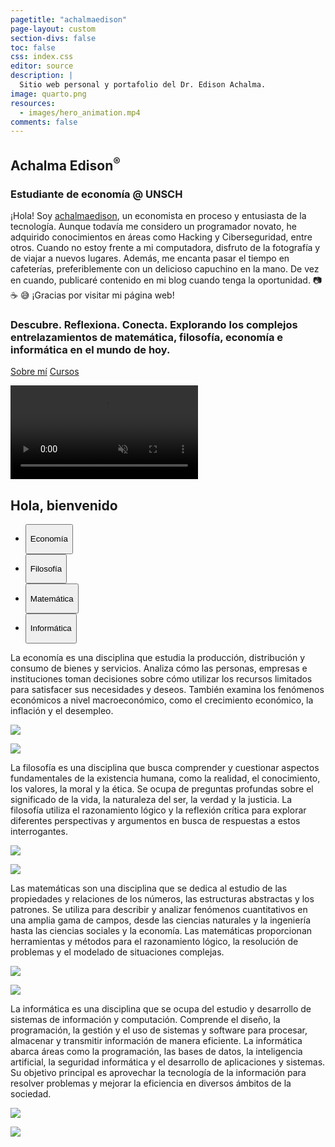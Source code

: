 ```yaml
---
pagetitle: "achalmaedison"
page-layout: custom
section-divs: false
toc: false
css: index.css
editor: source
description: | 
  Sitio web personal y portafolio del Dr. Edison Achalma.
image: quarto.png
resources: 
  - images/hero_animation.mp4
comments: false
---
```


::: hero-banner
::: content-block
::: hero-text
# Achalma Edison^[®]{.trademark}^ {.mt-1}

### Estudiante de economía \@ UNSCH

¡Hola! Soy [achalmaedison](https://achalmaedison.netlify.app/), un economista en proceso y entusiasta de la tecnología. Aunque todavía me considero un programador novato, he adquirido conocimientos en áreas como Hacking y Ciberseguridad, entre otros. Cuando no estoy frente a mi computadora, disfruto de la fotografía y de viajar a nuevos lugares. Además, me encanta pasar el tiempo en cafeterías, preferiblemente con un delicioso capuchino en la mano. De vez en cuando, publicaré contenido en mi blog cuando tenga la oportunidad. 📷 ☕ ️😅 ¡Gracias por visitar mi página web!

### Descubre. Reflexiona. Conecta. Explorando los complejos entrelazamientos de matemática, filosofía, economía e informática en el mundo de hoy.

::: hero-buttons
[Sobre mí](docs/get-started/){.btn-action-primary .btn-action .btn .btn-success .btn-lg role="button"} [Cursos](docs/guide/){#btn-guide .btn-action .btn .btn-info .btn-lg role="button"}
:::
:::

::: hero-animation
<video autoplay muted playsinline loop>

<source src="images/hero_animation.mp4" type="video/mp4"/>

</video>
:::
:::
:::

::: {.hello-quarto .alt-background}
::: content-block
::: hello-quarto-banner
# Hola, bienvenido

<ul class="nav nav-pills" id="hello-quarto-tab" role="tablist">

<li class="nav-item" role="presentation">

<button class="nav-link active" id="economia-tab" data-bs-toggle="tab" data-bs-target="#economia" type="button" role="tab" aria-controls="economia" aria-selected="true">

Economía

</button>

</li>

<li class="nav-item" role="presentation">

<button class="nav-link" id="filosofia-tab" data-bs-toggle="tab" data-bs-target="#filosofia" type="button" role="tab" aria-controls="filosofia" aria-selected="false">

Filosofía

</button>

</li>

<li class="nav-item" role="presentation">

<button class="nav-link" id="matematica-tab" data-bs-toggle="tab" data-bs-target="#matematica" type="button" role="tab" aria-controls="matematica" aria-selected="false">

Matemática

</button>

</li>

<li class="nav-item" role="presentation">

<button class="nav-link" id="informatica-tab" data-bs-toggle="tab" data-bs-target="#informatica" type="button" role="tab" aria-controls="informatica" aria-selected="false">

Informática

</button>

</li>

</ul>
:::

::: {#hello-quarto-tabcontent .tab-content}
::: {#economia .tab-pane .fade .show .active role="tabpanel" aria-labelledby="economia-tab"}
La economía es una disciplina que estudia la producción, distribución y consumo de bienes y servicios. Analiza cómo las personas, empresas e instituciones toman decisiones sobre cómo utilizar los recursos limitados para satisfacer sus necesidades y deseos. También examina los fenómenos económicos a nivel macroeconómico, como el crecimiento económico, la inflación y el desempleo.

::: grid
::: {.g-col-lg-6 .g-col-12}
![](images/economia1.jpg){.hello-output fig-alt="."}
:::

::: {.g-col-lg-6 .g-col-12}
![](images/economia2.jpg){.hello-output fig-alt="."}
:::
:::
:::

::: {#filosofia .tab-pane .fade role="tabpanel" aria-labelledby="filosofia-tab"}
La filosofía es una disciplina que busca comprender y cuestionar aspectos fundamentales de la existencia humana, como la realidad, el conocimiento, los valores, la moral y la ética. Se ocupa de preguntas profundas sobre el significado de la vida, la naturaleza del ser, la verdad y la justicia. La filosofía utiliza el razonamiento lógico y la reflexión crítica para explorar diferentes perspectivas y argumentos en busca de respuestas a estos interrogantes.

::: grid
::: {.g-col-lg-6 .g-col-12}
![](images/philosophy1.jpg){.hello-output fig-alt="."}
:::

::: {.g-col-lg-6 .g-col-12}
![](images/philosophy2.jpg){.hello-output fig-alt="."}
:::
:::
:::

::: {#matematica .tab-pane .fade role="tabpanel" aria-labelledby="matematica-tab"}
Las matemáticas son una disciplina que se dedica al estudio de las propiedades y relaciones de los números, las estructuras abstractas y los patrones. Se utiliza para describir y analizar fenómenos cuantitativos en una amplia gama de campos, desde las ciencias naturales y la ingeniería hasta las ciencias sociales y la economía. Las matemáticas proporcionan herramientas y métodos para el razonamiento lógico, la resolución de problemas y el modelado de situaciones complejas.

::: grid
::: {.g-col-lg-6 .g-col-12}
![](images/mate1.jpg){.hello-output fig-alt="."}
:::

::: {.g-col-lg-6 .g-col-12}
![](images/mate2.jpg){.hello-output fig-alt="."}
:::
:::
:::

::: {#informatica .tab-pane .fade role="tabpanel" aria-labelledby="informatica-tab"}
La informática es una disciplina que se ocupa del estudio y desarrollo de sistemas de información y computación. Comprende el diseño, la programación, la gestión y el uso de sistemas y software para procesar, almacenar y transmitir información de manera eficiente. La informática abarca áreas como la programación, las bases de datos, la inteligencia artificial, la seguridad informática y el desarrollo de aplicaciones y sistemas. Su objetivo principal es aprovechar la tecnología de la información para resolver problemas y mejorar la eficiencia en diversos ámbitos de la sociedad.

::: grid
::: {.g-col-lg-6 .g-col-12}
![](images/informatica1.jpg){.hello-output fig-alt="."}
:::

::: {.g-col-lg-6 .g-col-12}
![](images/informatica2.jpg){.hello-output fig-alt="."}
:::
:::
:::
:::
:::
:::
